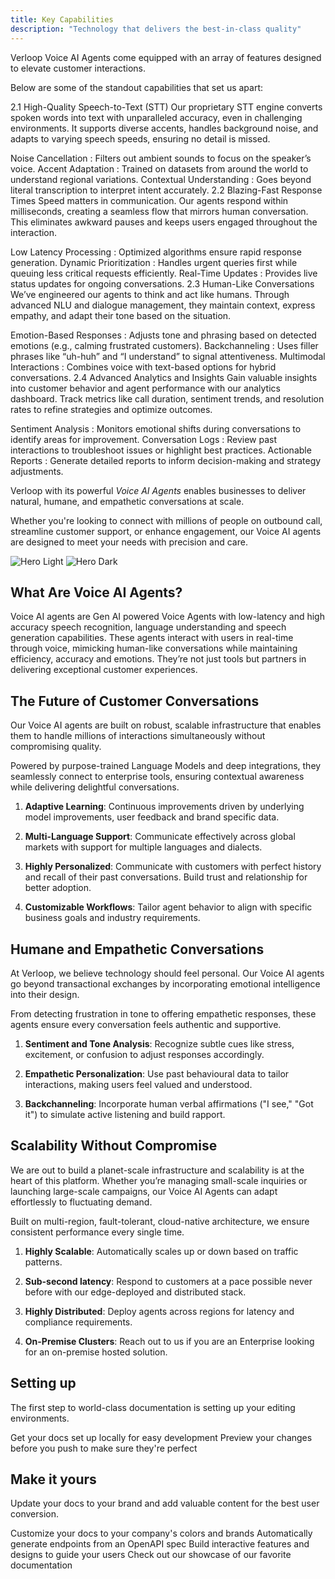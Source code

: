 ```yaml
---
title: Key Capabilities
description: "Technology that delivers the best-in-class quality"
---
```


Verloop Voice AI Agents come equipped with an array of features designed to elevate customer interactions. 

Below are some of the standout capabilities that set us apart:

2.1 High-Quality Speech-to-Text (STT)
Our proprietary STT engine converts spoken words into text with unparalleled accuracy, even in challenging environments. It supports diverse accents, handles background noise, and adapts to varying speech speeds, ensuring no detail is missed.

Noise Cancellation : Filters out ambient sounds to focus on the speaker’s voice.
Accent Adaptation : Trained on datasets from around the world to understand regional variations.
Contextual Understanding : Goes beyond literal transcription to interpret intent accurately.
2.2 Blazing-Fast Response Times
Speed matters in communication. Our agents respond within milliseconds, creating a seamless flow that mirrors human conversation. This eliminates awkward pauses and keeps users engaged throughout the interaction.

Low Latency Processing : Optimized algorithms ensure rapid response generation.
Dynamic Prioritization : Handles urgent queries first while queuing less critical requests efficiently.
Real-Time Updates : Provides live status updates for ongoing conversations.
2.3 Human-Like Conversations
We’ve engineered our agents to think and act like humans. Through advanced NLU and dialogue management, they maintain context, express empathy, and adapt their tone based on the situation.

Emotion-Based Responses : Adjusts tone and phrasing based on detected emotions (e.g., calming frustrated customers).
Backchanneling : Uses filler phrases like “uh-huh” and “I understand” to signal attentiveness.
Multimodal Interactions : Combines voice with text-based options for hybrid conversations.
2.4 Advanced Analytics and Insights
Gain valuable insights into customer behavior and agent performance with our analytics dashboard. Track metrics like call duration, sentiment trends, and resolution rates to refine strategies and optimize outcomes.

Sentiment Analysis : Monitors emotional shifts during conversations to identify areas for improvement.
Conversation Logs : Review past interactions to troubleshoot issues or highlight best practices.
Actionable Reports : Generate detailed reports to inform decision-making and strategy adjustments.


Verloop with its powerful *Voice AI Agents* enables businesses to deliver natural, humane, and empathetic conversations at scale.

Whether you're looking to connect with millions of people on outbound call, streamline customer support, or enhance engagement, our Voice AI agents are designed to meet your needs with precision and care.

<img alt="Hero Light" classname="block dark:hidden" src="/images/hero-light.svg" />

<img alt="Hero Dark" classname="hidden dark:block" src="/images/hero-dark.svg" />

## What Are Voice AI Agents?

Voice AI agents are Gen AI powered Voice Agents with low-latency and high accuracy speech recognition, language understanding and speech generation capabilities.
These agents interact with users in real-time through voice, mimicking human-like conversations while maintaining efficiency, accuracy and emotions. They’re not just tools but partners in delivering exceptional customer experiences.

## The Future of Customer Conversations

Our Voice AI agents are built on robust, scalable infrastructure that enables them to handle millions of interactions simultaneously without compromising quality.

Powered by purpose-trained Language Models and deep integrations, they seamlessly connect to enterprise tools, ensuring contextual awareness while delivering delightful conversations.

1. **Adaptive Learning**: Continuous improvements driven by underlying model improvements, user feedback and brand specific data.

2. **Multi-Language Support**: Communicate effectively across global markets with support for multiple languages and dialects.

3. **Highly Personalized**: Communicate with customers with perfect history and recall of their past conversations. Build trust and relationship for better adoption.

4. **Customizable Workflows**: Tailor agent behavior to align with specific business goals and industry requirements.

## Humane and Empathetic Conversations

At Verloop, we believe technology should feel personal. Our Voice AI agents go beyond transactional exchanges by incorporating emotional intelligence into their design.

From detecting frustration in tone to offering empathetic responses, these agents ensure every conversation feels authentic and supportive.

1. **Sentiment and Tone Analysis**: Recognize subtle cues like stress, excitement, or confusion to adjust responses accordingly.

2. **Empathetic Personalization**: Use past behavioural data to tailor interactions, making users feel valued and understood.

3. **Backchanneling**: Incorporate human verbal affirmations ("I see," "Got it") to simulate active listening and build rapport.

## Scalability Without Compromise

We are out to build a planet-scale infrastructure and scalability is at the heart of this platform. Whether you’re managing small-scale inquiries or launching large-scale campaigns, our Voice AI Agents can adapt effortlessly to fluctuating demand.&#x20;

Built on multi-region, fault-tolerant, cloud-native architecture, we ensure consistent performance every single time.

1. **Highly Scalable**: Automatically scales up or down based on traffic patterns.

2. **Sub-second latency**: Respond to customers at a pace possible never before with our edge-deployed and distributed stack.

3. **Highly Distributed**: Deploy agents across regions for latency and compliance requirements.

4. **On-Premise Clusters**: Reach out to us if you are an Enterprise looking for an on-premise hosted solution.

## Setting up

The first step to world-class documentation is setting up your editing environments.

<CardGroup cols={2}>
  <Card title="Edit Your Docs" icon="pen-to-square" href="https://mintlify.com/docs/quickstart">
    Get your docs set up locally for easy development
  </Card>

  <Card title="Preview Changes" icon="image" href="https://mintlify.com/docs/development">
    Preview your changes before you push to make sure they're perfect
  </Card>
</CardGroup>

## Make it yours

Update your docs to your brand and add valuable content for the best user conversion.

<CardGroup cols={2}>
  <Card title="Customize Style" icon="palette" href="https://mintlify.com/docs/settings/global">
    Customize your docs to your company's colors and brands
  </Card>

  <Card title="Reference APIs" icon="code" href="https://mintlify.com/docs/api-playground/openapi">
    Automatically generate endpoints from an OpenAPI spec
  </Card>

  <Card title="Add Components" icon="screwdriver-wrench" href="https://mintlify.com/docs/content/components/accordions">
    Build interactive features and designs to guide your users
  </Card>

  <Card title="Get Inspiration" icon="stars" href="https://mintlify.com/customers">
    Check out our showcase of our favorite documentation
  </Card>
</CardGroup>

